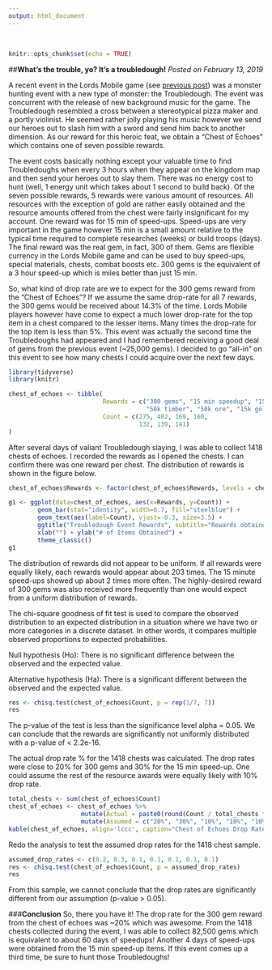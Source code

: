 ```yaml
---
output: html_document
---
```

<br>
```r
knitr::opts_chunk$set(echo = TRUE)
```

##**What’s the trouble, yo?  It’s a troubledough!**
*Posted on February 13, 2019*

A recent event in the Lords Mobile game (see [previous post](2019-01-30_LordsOverview.html)) was a monster hunting event with a new type of monster: the Troubledough.  The event was concurrent with the release of new background music for the game.  The Troubledough resembled a cross between a stereotypical pizza maker and a portly violinist.  He seemed rather jolly playing his music however we send our heroes out to slash him with a sword and send him back to another dimension.  As our reward for this heroic feat, we obtain a “Chest of Echoes” which contains one of seven possible rewards.

The event costs basically nothing except your valuable time to find Troubledoughs when every 3 hours when they appear on the kingdom map and then send your heroes out to slay them.  There was no energy cost to hunt (well, 1 energy unit which takes about 1 second to build back).
Of the seven possible rewards, 5 rewards were various amount of resources.  All resources with the exception of gold are rather easily obtained and the resource amounts offered from the chest were fairly insignificant for my account.  One reward was for 15 min of speed-ups.  Speed-ups are very important in the game however 15 min is a small amount relative to the typical time required to complete researches (weeks) or build troops (days).  The final reward was the real gem, in fact, 300 of them.  Gems are flexible currency in the Lords Mobile game and can be used to buy speed-ups, special materials, chests, combat boosts etc.  300 gems is the equivalent of a 3 hour speed-up which is miles better than just 15 min.

So, what kind of drop rate are we to expect for the 300 gems reward from the “Chest of Echoes”?  If we assume the same drop-rate for all 7 rewards, the 300 gems would be received about 14.3% of the time.  Lords Mobile players however have come to expect a much lower drop-rate for the top item in a chest compared to the lesser items.  Many times the drop-rate for the top item is less than 5%.  This event was actually the second time the Troubledoughs had appeared and I had remembered receiving a good deal of gems from the previous event (~25,000 gems).  I decided to go “all-in” on this event to see how many chests I could acquire over the next few days.

```r
library(tidyverse)
library(knitr)
```

```r
chest_of_echoes <- tibble(
                          Rewards = c("300 gems", "15 min speedup", "150k food", "50k stones",
                                      "50k timber", "50k ore", "15k gold"),
                          Count = c(275, 402, 169, 160,
                                    132, 139, 141)
)
```

After several days of valiant Troubledough slaying, I was able to collect 1418 chests of echoes.  I recorded the rewards as I opened the chests.  I can confirm there was one reward per chest.  The distribution of rewards is shown in the figure below.

```r
chest_of_echoes$Rewards <- factor(chest_of_echoes$Rewards, levels = chest_of_echoes$Rewards[order(-chest_of_echoes$Count)])

g1 <- ggplot(data=chest_of_echoes, aes(x=Rewards, y=Count)) +
        geom_bar(stat="identity", width=0.7, fill="steelblue") +
        geom_text(aes(label=Count), vjust=-0.3, size=3.5) +
        ggtitle("Troubledough Event Rewards", subtitle="Rewards obtained from 1418 chests of echoes") +
        xlab("") + ylab("# of Items Obtained") +
        theme_classic()
g1
```

The distribution of rewards did not appear to be uniform.  If all rewards were equally likely, each rewards would appear about 203 times.  The 15 minute speed-ups showed up about 2 times more often.  The highly-desired reward of 300 gems was also received more frequently than one would expect from a uniform distribution of rewards.

The chi-square goodness of fit test is used to compare the observed distribution to an expected distribution in a situation where we have two or more categories in a discrete dataset.  In other words, it compares multiple observed proportions to expected probabilities.

Null hypothesis (Ho): There is no significant difference between the observed and the expected value.

Alternative hypothesis (Ha): There is a significant different between the observed and the expected value.

```r
res <- chisq.test(chest_of_echoes$Count, p = rep(1/7, 7))
res
```

The p-value of the test is less than the significance level alpha = 0.05.  We can conclude that the rewards are significantly not uniformly distributed with a p-value of < 2.2e-16.

The actual drop rate % for the 1418 chests was calculated.  The drop rates were close to 20% for 300 gems and 30% for the 15 min speed-up.  One could assume the rest of the resource awards were equally likely with 10% drop rate.

```r
total_chests <- sum(chest_of_echoes$Count)
chest_of_echoes <- chest_of_echoes %>%
                    mutate(Actual = paste0(round(Count / total_chests * 100, 1), "%")) %>%
                    mutate(Assumed = c("20%", "30%", "10%", "10%", "10%", "10%", "10%"))
kable(chest_of_echoes, align='lccc', caption="Chest of Echoes Drop Rates")
```

Redo the analysis to test the assumed drop rates for the 1418 chest sample.
```r
assumed_drop_rates <- c(0.2, 0.3, 0.1, 0.1, 0.1, 0.1, 0.1)
res <- chisq.test(chest_of_echoes$Count, p = assumed_drop_rates)
res
```
From this sample, we cannot conclude that the drop rates are significantly different from our assumption (p-value > 0.05).

###**Conclusion**
So, there you have it!  The drop rate for the 300 gem reward from the chest of echoes was ~20% which was awesome.  From the 1418 chests collected during the event, I was able to collect 82,500 gems which is equivalent to about 60 days of speedups!  Another 4 days of speed-ups were obtained from the 15 min speed-up items.  If this event comes up a third time, be sure to hunt those Troubledoughs!


